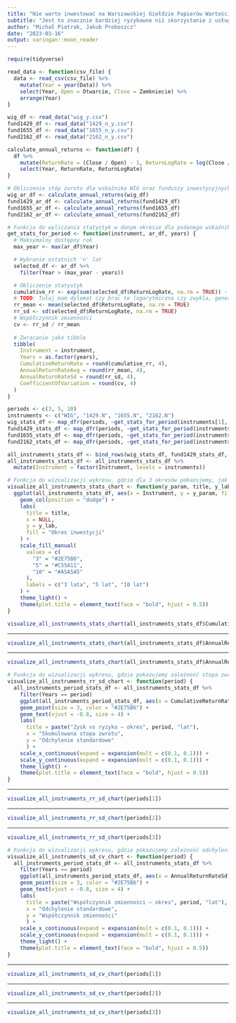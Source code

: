 ```yaml
---
title: "Nie warto inwestować na Warszawskiej Giełdzie Papierów Wartościowych"
subtitle: "Jest to znacznie bardziej ryzykowne niż skorzystanie z usług funduszy inwestycyjnych"
author: "Michał Piotrak, Jakub Proboszcz"
date: "2023-03-16"
output: xaringan::moon_reader
---
```


```r
require(tidyverse)
```

```r
read_data <- function(csv_file) {
  data <- read_csv(csv_file) %>% 
    mutate(Year = year(Data)) %>% 
    select(Year, Open = Otwarcie, Close = Zamkniecie) %>%
    arrange(Year)
}

wig_df <- read_data("wig_y.csv")
fund1429_df <- read_data("1429_n_y.csv")
fund1655_df <- read_data("1655_n_y.csv")
fund2162_df <- read_data("2162_n_y.csv")

calculate_annual_returns <- function(df) {
  df %>%
    mutate(ReturnRate = (Close / Open) - 1, ReturnLogRate = log(Close / Open)) %>%
    select(Year, ReturnRate, ReturnLogRate)
}

# Obliczenie stóp zwrotu dla wskaźnika WIG oraz funduszy inwestycyjnych
wig_ar_df <- calculate_annual_returns(wig_df)
fund1429_ar_df <- calculate_annual_returns(fund1429_df)
fund1655_ar_df <- calculate_annual_returns(fund1655_df)
fund2162_ar_df <- calculate_annual_returns(fund2162_df)

# Funkcja do wyliczania statystyk w danym okresie dla podanego wskaźnika bądź funduszu
get_stats_for_period <- function(instrument, ar_df, years) {
  # Maksymalny dostępny rok
  max_year <- max(ar_df$Year)

  # Wybranie ostatnich 'n' lat
  selected_df <- ar_df %>%
    filter(Year > (max_year - years))

  # Obliczenie statystyk
  cumulative_rr <- exp(sum(selected_df$ReturnLogRate, na.rm = TRUE)) - 1
  # TODO: Tutaj mam dylemat czy brac te logarytmiczna czy zwykla, generalnie na wykresach wyglądaja podobnie
  rr_mean <- mean(selected_df$ReturnLogRate, na.rm = TRUE)
  rr_sd <- sd(selected_df$ReturnLogRate, na.rm = TRUE)
  # Współczynnik zmienności
  cv <- rr_sd / rr_mean
  
  # Zwracanie jako tibble
  tibble(
    Instrument = instrument,
    Years = as.factor(years),
    CumulativeReturnRate = round(cumulative_rr, 4),
    AnnualReturnRateAvg = round(rr_mean, 4),
    AnnualReturnRateSd = round(rr_sd, 4),
    CoefficientOfVariation = round(cv, 4)
  )
}

periods <- c(3, 5, 10)
instruments <- c("WIG", "1429.N", "1655.N", "2162.N")
wig_stats_df <- map_dfr(periods, ~get_stats_for_period(instruments[1], wig_ar_df, .x))
fund1429_stats_df <- map_dfr(periods, ~get_stats_for_period(instruments[2], fund1429_ar_df, .x))
fund1655_stats_df <- map_dfr(periods, ~get_stats_for_period(instruments[3], fund1655_ar_df, .x))
fund2162_stats_df <- map_dfr(periods, ~get_stats_for_period(instruments[4], fund2162_ar_df, .x))

all_instruments_stats_df <- bind_rows(wig_stats_df, fund1429_stats_df, fund1655_stats_df, fund2162_stats_df)
all_instruments_stats_df <- all_instruments_stats_df %>%
  mutate(Instrument = factor(Instrument, levels = instruments))

# Funkcja do wizualizacji wykresu, gdzie dla 3 okresów pokazujemy, jak się zmieniały dane statystyki dla dostarczonych instrumentów finansowych
visualize_all_instruments_stats_chart <- function(y_param, title, y_lab) {
  ggplot(all_instruments_stats_df, aes(x = Instrument, y = y_param, fill = Years)) +
    geom_col(position = "dodge") +
    labs(
      title = title,
      x = NULL,
      y = y_lab,
      fill = "Okres inwestycji"
    ) +
    scale_fill_manual(
      values = c(
        "3" = "#2E75B6",
        "5" = "#C55A11",
        "10" = "#A5A5A5"
      ),
      labels = c("3 lata", "5 lat", "10 lat")
    ) +
    theme_light() +
    theme(plot.title = element_text(face = "bold", hjust = 0.5))
}
```


```r
visualize_all_instruments_stats_chart(all_instruments_stats_df$CumulativeReturnRate, "Skumulowana stopa zwrotu za dany okres", "Skumulowana stopa zwrotu")
```

---

```r
visualize_all_instruments_stats_chart(all_instruments_stats_df$AnnualReturnRateAvg, "Średnia roczna stopa zwrotu za dany okres", "Średnia roczna stopa zwrotu")
```

---

```r
visualize_all_instruments_stats_chart(all_instruments_stats_df$AnnualReturnRateSd, "Odchylenie standardowe rocznej stopy zwrotu za dany okres", "Odchylenie standardowe")
```

```r
# Funkcja do wizualizacji wykresu, gdzie pokazujemy zależność stopa zwrotu - odchylenie standardowe w konkretnym okresie dla dostarczonych instrumentów finansowych
visualize_all_instruments_rr_sd_chart <- function(period) {
  all_instruments_period_stats_df <- all_instruments_stats_df %>%
    filter(Years == period)
    ggplot(all_instruments_period_stats_df, aes(x = CumulativeReturnRate, y = AnnualReturnRateSd, label = Instrument)) + 
    geom_point(size = 3, color = "#2E75B6") +
    geom_text(vjust = -0.8, size = 4) +
    labs(
      title = paste("Zysk vs ryzyko – okres", period, "lat"),
      x = "Skumulowana stopa zwrotu",
      y = "Odchylenie standardowe"
      ) +
    scale_x_continuous(expand = expansion(mult = c(0.1, 0.1))) +
    scale_y_continuous(expand = expansion(mult = c(0.1, 0.1))) +
    theme_light() +
    theme(plot.title = element_text(face = "bold", hjust = 0.5))
}
```

---

```r
visualize_all_instruments_rr_sd_chart(periods[1])
```

---

```r
visualize_all_instruments_rr_sd_chart(periods[2])
```

---

```r
visualize_all_instruments_rr_sd_chart(periods[3])
```

```r
# Funkcja do wizualizacji wykresu, gdzie pokazujemy zależność odchylenie standardowe - współczynnik zmienności w konkretnym okresie dla dostarczonych instrumentów finansowych
visualize_all_instruments_sd_cv_chart <- function(period) {
  all_instruments_period_stats_df <- all_instruments_stats_df %>%
    filter(Years == period)
    ggplot(all_instruments_period_stats_df, aes(x = AnnualReturnRateSd, y = CoefficientOfVariation, label = Instrument)) + 
    geom_point(size = 3, color = "#2E75B6") +
    geom_text(vjust = -0.8, size = 4) +
    labs(
      title = paste("Współczynnik zmienności – okres", period, "lat"),
      x = "Odchylenie standardowe",
      y = "Współczynnik zmienności"
      ) +
    scale_x_continuous(expand = expansion(mult = c(0.1, 0.1))) +
    scale_y_continuous(expand = expansion(mult = c(0.1, 0.1))) +
    theme_light() +
    theme(plot.title = element_text(face = "bold", hjust = 0.5))
}
```

---

```r
visualize_all_instruments_sd_cv_chart(periods[1])
```

---

```r
visualize_all_instruments_sd_cv_chart(periods[2])
```

---

```r
visualize_all_instruments_sd_cv_chart(periods[3])
```